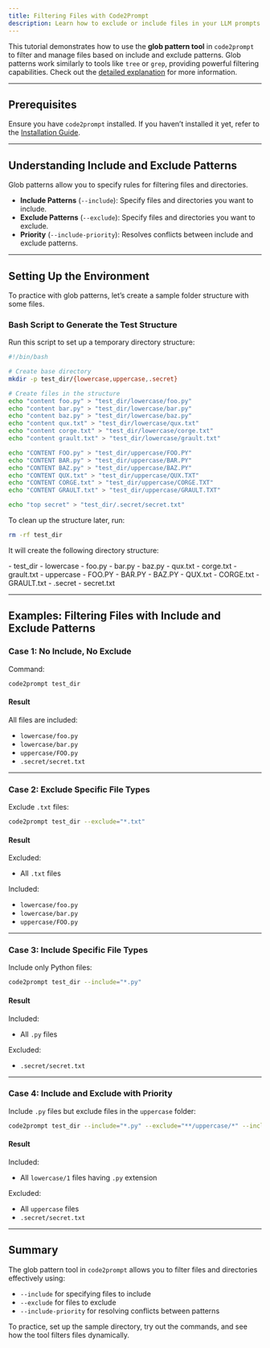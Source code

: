 ```yaml
---
title: Filtering Files with Code2Prompt
description: Learn how to exclude or include files in your LLM prompts using powerful filtering options.
---
```



This tutorial demonstrates how to use the **glob pattern tool** in `code2prompt` to filter and manage files based on include and exclude patterns. Glob patterns work similarly to tools like `tree` or `grep`, providing powerful filtering capabilities. Check out the [detailed explanation](../explanations/glob_pattern_tool) for more information.

---

## Prerequisites

Ensure you have `code2prompt` installed. If you haven’t installed it yet, refer to the [Installation Guide](../how_to/install).

---

## Understanding Include and Exclude Patterns

Glob patterns allow you to specify rules for filtering files and directories.

- **Include Patterns** (`--include`): Specify files and directories you want to include.
- **Exclude Patterns** (`--exclude`): Specify files and directories you want to exclude.
- **Priority** (`--include-priority`): Resolves conflicts between include and exclude patterns.

---

## Setting Up the Environment

To practice with glob patterns, let’s create a sample folder structure with some files.

### Bash Script to Generate the Test Structure

Run this script to set up a temporary directory structure:

```bash
#!/bin/bash

# Create base directory
mkdir -p test_dir/{lowercase,uppercase,.secret}

# Create files in the structure
echo "content foo.py" > "test_dir/lowercase/foo.py"
echo "content bar.py" > "test_dir/lowercase/bar.py"
echo "content baz.py" > "test_dir/lowercase/baz.py"
echo "content qux.txt" > "test_dir/lowercase/qux.txt"
echo "content corge.txt" > "test_dir/lowercase/corge.txt"
echo "content grault.txt" > "test_dir/lowercase/grault.txt"

echo "CONTENT FOO.py" > "test_dir/uppercase/FOO.PY"
echo "CONTENT BAR.py" > "test_dir/uppercase/BAR.PY"
echo "CONTENT BAZ.py" > "test_dir/uppercase/BAZ.PY"
echo "CONTENT QUX.txt" > "test_dir/uppercase/QUX.TXT"
echo "CONTENT CORGE.txt" > "test_dir/uppercase/CORGE.TXT"
echo "CONTENT GRAULT.txt" > "test_dir/uppercase/GRAULT.TXT"

echo "top secret" > "test_dir/.secret/secret.txt"
```

To clean up the structure later, run:

```bash
rm -rf test_dir
```

It will create the following directory structure:


<FileTree>
- test_dir
  - lowercase
    - foo.py
    - bar.py
    - baz.py
    - qux.txt
    - corge.txt
    - grault.txt
  - uppercase
    - FOO.PY
    - BAR.PY
    - BAZ.PY
    - QUX.txt
    - CORGE.txt
    - GRAULT.txt
  - .secret
    - secret.txt
</FileTree>

---

## Examples: Filtering Files with Include and Exclude Patterns

### Case 1: No Include, No Exclude

Command:

```bash
code2prompt test_dir
```

#### Result

All files are included:

- `lowercase/foo.py`
- `lowercase/bar.py`
- `uppercase/FOO.py`
- `.secret/secret.txt`

---

### Case 2: Exclude Specific File Types

Exclude `.txt` files:

```bash
code2prompt test_dir --exclude="*.txt"
```

#### Result

Excluded:

- All `.txt` files

Included:

- `lowercase/foo.py`
- `lowercase/bar.py`
- `uppercase/FOO.py`

---

### Case 3: Include Specific File Types

Include only Python files:

```bash
code2prompt test_dir --include="*.py"
```

#### Result

Included:

- All `.py` files

Excluded:

- `.secret/secret.txt`

---

### Case 4: Include and Exclude with Priority

Include `.py` files but exclude files in the `uppercase` folder:

```bash
code2prompt test_dir --include="*.py" --exclude="**/uppercase/*" --include-priority=true
```

#### Result

Included:

- All `lowercase/1` files having `.py` extension

Excluded:

- All `uppercase` files
- `.secret/secret.txt`

---

## Summary

The glob pattern tool in `code2prompt` allows you to filter files and directories effectively using:

- `--include` for specifying files to include
- `--exclude` for files to exclude
- `--include-priority` for resolving conflicts between patterns

To practice, set up the sample directory, try out the commands, and see how the tool filters files dynamically.

